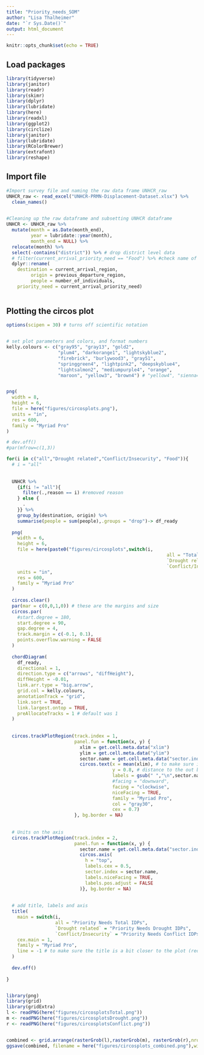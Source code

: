 ```yaml
---
title: "Priority_needs_SOM"
author: "Lisa Thalheimer"
date: "`r Sys.Date()`"
output: html_document
---
```


```r
knitr::opts_chunk$set(echo = TRUE)
```

## Load packages 

```r
library(tidyverse)
library(janitor)
library(readr)
library(skimr)
library(dplyr)
library(lubridate)
library(here)
library(readxl)
library(ggplot2)
library(circlize)
library(janitor)
library(lubridate)
library(RColorBrewer)
library(extrafont)
library(reshape)
```


## Import file 
```r
#Import survey file and naming the raw data frame UNHCR_raw
UNHCR_raw <- read_excel("UNHCR-PRMN-Displacement-Dataset.xlsx") %>%
  clean_names()
  
```

```r
#Cleaning up the raw dataframe and subsetting UNHCR dataframe
UNHCR <- UNHCR_raw %>% 
  mutate(month = as.Date(month_end),
         year = lubridate::year(month),
         month_end = NULL) %>% 
  relocate(month) %>% 
  select(-contains("district")) %>% # drop district level data 
  # filter(current_arrival_priority_need == "Food") %>% #check name of food --> current_arrival_priority_need
  dplyr::rename(
    destination = current_arrival_region, 
         origin = previous_departure_region,
         people = number_of_individuals,
    priority_need = current_arrival_priority_need)
  
```


## Plotting the circos plot

```r
options(scipen = 30) # turns off scientific notation


# set plot parameters and colors, and format numbers
kelly.colours <- c("gray95", "gray13", "gold2",
                   "plum4", "darkorange1", "lightskyblue2",
                   "firebrick", "burlywood3", "gray51",
                   "springgreen4", "lightpink2", "deepskyblue4",
                   "lightsalmon2", "mediumpurple4", "orange",
                   "maroon", "yellow3", "brown4") # "yellow4", "sienna4", "chocolate", "gray19")


png(
  width = 8,
  height = 6,
  file = here("figures/circosplots.png"),
  units = "in",
  res = 600,
  family = "Myriad Pro"
)

# dev.off()
#par(mfrow=c(1,3))

for(i in c("all","Drought related","Conflict/Insecurity", "Food")){
  # i = "all"
  
  
  UNHCR %>% 
    {if(i != "all"){
      filter(.,reason == i) #removed reason 
    } else {
      .   
    }} %>% 
    group_by(destination, origin) %>% 
    summarise(people = sum(people),.groups = "drop")-> df_ready
  
  png(
    width = 6,
    height = 6,
    file = here(paste0("figures/circosplots",switch(i,
                                                           all = "Total",
                                                           `Drought related` = "Drought",
                                                           `Conflict/Insecurity` = "Conflict"), ".png")),
    units = "in",
    res = 600,
    family = "Myriad Pro"
  )
  
  circos.clear()
  par(mar = c(0,0,1,0)) # these are the margins and size
  circos.par(
    #start.degree = 180,
    start.degree = 90,
    gap.degree = 4,
    track.margin = c(-0.1, 0.1),
    points.overflow.warning = FALSE
  )
  
  chordDiagram(
    df_ready,
    directional = 1,
    direction.type = c("arrows", "diffHeight"),
    diffHeight = -0.01,
    link.arr.type = "big.arrow",
    grid.col = kelly.colours,
    annotationTrack = "grid",
    link.sort = TRUE,
    link.largest.ontop = TRUE,
    preAllocateTracks = 1 # default was 1
  )
  
  
  circos.trackPlotRegion(track.index = 1, 
                         panel.fun = function(x, y) {
                           xlim = get.cell.meta.data("xlim")
                           ylim = get.cell.meta.data("ylim")
                           sector.name = get.cell.meta.data("sector.index")
                           circos.text(x = mean(xlim), # to make sure it's centred 
                                       y = 0.8, # distance to the out boundard
                                       labels = gsub(" ","\n",sector.name), # spaces replaced with linebreak
                                       #facing = "downward", 
                                       facing = "clockwise", 
                                       niceFacing = TRUE, 
                                       family = "Myriad Pro",
                                       col = "gray30", 
                                       cex = 0.7)
                         }, bg.border = NA)
  
  
  # Units on the axis
  circos.trackPlotRegion(track.index = 2, 
                         panel.fun = function(x, y) {
                           sector.name = get.cell.meta.data("sector.index")
                           circos.axis(
                             h = "top",
                             labels.cex = 0.5,
                             sector.index = sector.name,
                             labels.niceFacing = TRUE,
                             labels.pos.adjust = FALSE
                           )}, bg.border = NA)
  
  
  # add title, labels and axis
  title(
    main = switch(i,
                  all = "Priority Needs Total IDPs",
                  `Drought related` = "Priority Needs Drought IDPs",
                  `Conflict/Insecurity` = "Priority Needs Conflict IDPs"),
    cex.main = 1,
    family = "Myriad Pro", 
    line = -1 # to make sure the title is a bit closer to the plot (reduces whitespace)
  )
  
  dev.off()
  
}


library(png)
library(grid)
library(gridExtra)
l <- readPNG(here("figures/circosplotsTotal.png"))
m <- readPNG(here("figures/circosplotsDrought.png"))
r <- readPNG(here("figures/circosplotsConflict.png"))


combined <- grid.arrange(rasterGrob(l),rasterGrob(m), rasterGrob(r),nrow=1)
ggsave(combined, filename = here("figures/circosplots_combined.png"),width = 6, height = 4, dpi = 1000)
 

```

